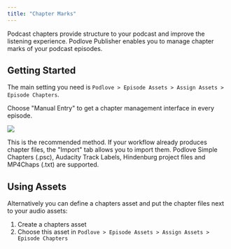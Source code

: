 ```yaml
---
title: "Chapter Marks"
---
```


Podcast chapters provide structure to your podcast and improve the listening experience. Podlove Publisher enables you to manage chapter marks of your podcast episodes.

## Getting Started

The main setting you need is `Podlove > Episode Assets > Assign Assets > Episode Chapters`.

Choose "Manual Entry" to get a chapter management interface in every episode.

<img src="/assets/publisher/chapters-ui.png" />

This is the recommended method. If your workflow already produces chapter files, the "Import" tab allows you to import them. Podlove Simple Chapters (.psc), Audacity Track Labels, Hindenburg project files and MP4Chaps (.txt) are supported.

## Using Assets

Alternatively you can define a chapters asset and put the chapter files next to your audio assets:

1. Create a chapters asset
2. Choose this asset in `Podlove > Episode Assets > Assign Assets > Episode Chapters`

